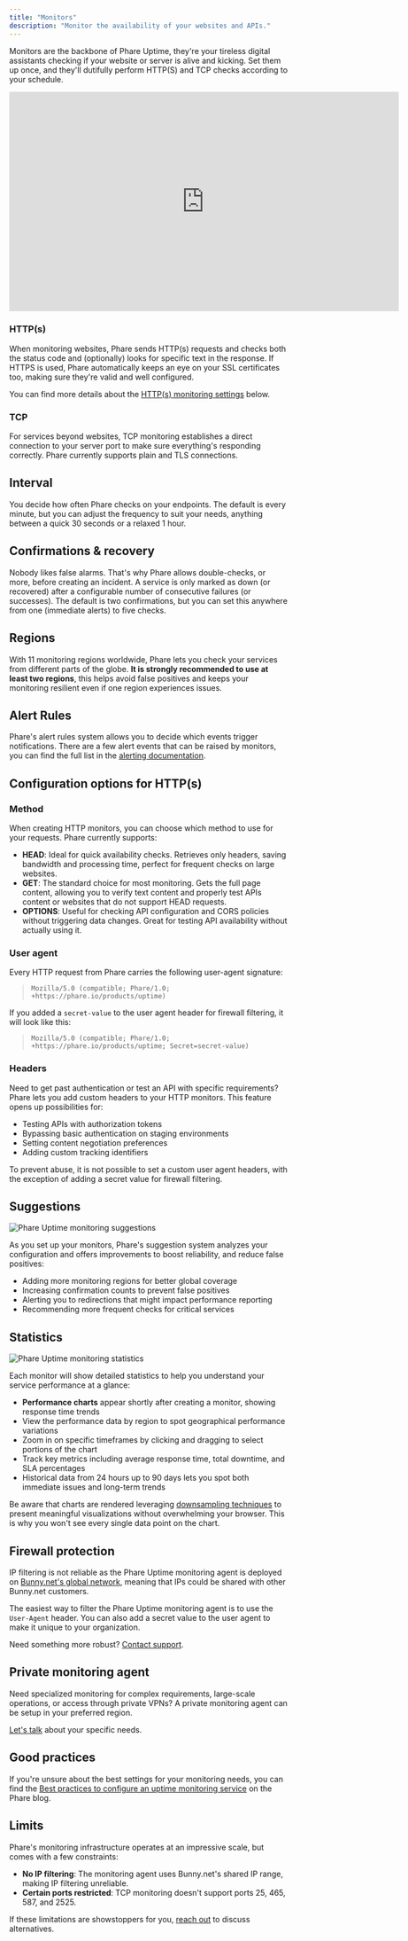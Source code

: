 ```yaml
---
title: "Monitors"
description: "Monitor the availability of your websites and APIs."
---
```


Monitors are the backbone of Phare Uptime, they're your tireless digital assistants checking if your website or server is alive and kicking. Set them up once, and they'll dutifully perform HTTP(S) and TCP checks according to your schedule.

<Frame>
    <iframe
        width="704"
        height="396"
        frameborder="0"
        title="Create a new monitor"
        src="https://iframe.mediadelivery.net/embed/238508/2f903d7c-82ae-490b-a37c-9e6e7bcf446b?autoplay=false&loop=true&muted=true&preload=true&responsive=true"
        loading="lazy"
        allow="accelerometer;gyroscope;autoplay;encrypted-media;picture-in-picture;fullscreen"
        allowfullscreen
    ></iframe>
</Frame>

### HTTP(s)

When monitoring websites, Phare sends HTTP(s) requests and checks both the status code and (optionally) looks for specific text in the response. If HTTPS is used, Phare automatically keeps an eye on your SSL certificates too, making sure they're valid and well configured.

You can find more details about the [HTTP(s) monitoring settings](#configuration-options-for-https) below.

### TCP

For services beyond websites, TCP monitoring establishes a direct connection to your server port to make sure everything's responding correctly. Phare currently supports plain and TLS connections.

## Interval

You decide how often Phare checks on your endpoints. The default is every minute, but you can adjust the frequency to suit your needs, anything between a quick 30 seconds or a relaxed 1 hour.

## Confirmations & recovery

Nobody likes false alarms. That's why Phare allows double-checks, or more, before creating an incident. A service is only marked as down (or recovered) after a configurable number of consecutive failures (or successes). The default is two confirmations, but you can set this anywhere from one (immediate alerts) to five checks.

## Regions

With 11 monitoring regions worldwide, Phare lets you check your services from different parts of the globe. **It is strongly recommended to use at least two regions**, this helps avoid false positives and keeps your monitoring resilient even if one region experiences issues.

## Alert Rules

Phare's alert rules system allows you to decide which events trigger notifications. There are a few alert events that can be raised by monitors, you can find the full list in the [alerting documentation](/uptime/alerting).

## Configuration options for HTTP(s)

### Method

When creating HTTP monitors, you can choose which method to use for your requests. Phare currently supports:

- **HEAD**: Ideal for quick availability checks. Retrieves only headers, saving bandwidth and processing time, perfect for frequent checks on large websites.
- **GET**: The standard choice for most monitoring. Gets the full page content, allowing you to verify text content and properly test APIs content or websites that do not support HEAD requests.
- **OPTIONS**: Useful for checking API configuration and CORS policies without triggering data changes. Great for testing API availability without actually using it.

### User agent

Every HTTP request from Phare carries the following user-agent signature:

> `Mozilla/5.0 (compatible; Phare/1.0; +https://phare.io/products/uptime)`

If you added a `secret-value` to the user agent header for firewall filtering, it will look like this:

> `Mozilla/5.0 (compatible; Phare/1.0; +https://phare.io/products/uptime; Secret=secret-value)`

### Headers

Need to get past authentication or test an API with specific requirements? Phare lets you add custom headers to your HTTP monitors. This feature opens up possibilities for:

- Testing APIs with authorization tokens
- Bypassing basic authentication on staging environments
- Setting content negotiation preferences
- Adding custom tracking identifiers

<Info>
  To prevent abuse, it is not possible to set a custom user agent headers, with the exception of adding a secret value for firewall filtering.
</Info>

## Suggestions

<Frame>
    <img
        src="/images/uptime/monitors/uptime-monitor-suggestions.webp"
        alt="Phare Uptime monitoring suggestions"
    />
</Frame>

As you set up your monitors, Phare's suggestion system analyzes your configuration and offers improvements to boost reliability, and reduce false positives:

- Adding more monitoring regions for better global coverage
- Increasing confirmation counts to prevent false positives
- Alerting you to redirections that might impact performance reporting
- Recommending more frequent checks for critical services

## Statistics

<Frame>
    <img
        src="/images/uptime/monitors/uptime-monitoring-statistics.webp"
        alt="Phare Uptime monitoring statistics"
    />
</Frame>

Each monitor will show detailed statistics to help you understand your service performance at a glance:

- **Performance charts** appear shortly after creating a monitor, showing response time trends
- View the performance data by region to spot geographical performance variations
- Zoom in on specific timeframes by clicking and dragging to select portions of the chart
- Track key metrics including average response time, total downtime, and SLA percentages
- Historical data from 24 hours up to 90 days lets you spot both immediate issues and long-term trends

Be aware that charts are rendered leveraging [downsampling techniques](https://phare.io/blog/downsampling-time-series-data/) to present meaningful visualizations without overwhelming your browser. This is why you won't see every single data point on the chart.

## Firewall protection

IP filtering is not reliable as the Phare Uptime monitoring agent is deployed on [Bunny.net's global network](https://bunnycdn.com/api/system/edgeserverlist), meaning that IPs could be shared with other Bunny.net customers.

The easiest way to filter the Phare Uptime monitoring agent is to use the `User-Agent` header. You can also add a secret value to the user agent to make it unique to your organization.

Need something more robust? [Contact support](https://phare.io/contact).

## Private monitoring agent

Need specialized monitoring for complex requirements, large-scale operations, or access through private VPNs? A private monitoring agent can be setup in your preferred region.

[Let's talk](https://phare.io/contact) about your specific needs.

## Good practices

If you're unsure about the best settings for your monitoring needs, you can find the [Best practices to configure an uptime monitoring service](https://phare.io/blog/best-practices-to-configure-an-uptime-monitoring-service/) on the Phare blog.

## Limits

Phare's monitoring infrastructure operates at an impressive scale, but comes with a few constraints:

- **No IP filtering**: The monitoring agent uses Bunny.net's shared IP range, making IP filtering unreliable.
- **Certain ports restricted**: TCP monitoring doesn't support ports 25, 465, 587, and 2525.

If these limitations are showstoppers for you, [reach out](https://phare.io/contact) to discuss alternatives.
